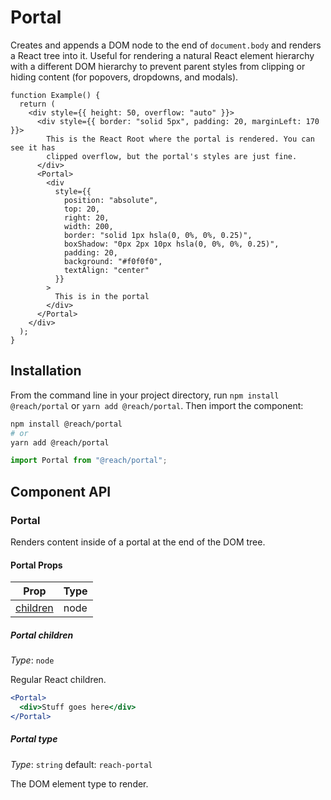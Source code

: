 
<SEO
  title="Portal"
  description="Create and append a DOM node to the end of an HTML document and render a React tree into it"
/>

# Portal

Creates and appends a DOM node to the end of `document.body` and renders a React tree into it. Useful for rendering a natural React element hierarchy with a different DOM hierarchy to prevent parent styles from clipping or hiding content (for popovers, dropdowns, and modals).

```jsx-live
function Example() {
  return (
    <div style={{ height: 50, overflow: "auto" }}>
      <div style={{ border: "solid 5px", padding: 20, marginLeft: 170 }}>
        This is the React Root where the portal is rendered. You can see it has
        clipped overflow, but the portal's styles are just fine.
      </div>
      <Portal>
        <div
          style={{
            position: "absolute",
            top: 20,
            right: 20,
            width: 200,
            border: "solid 1px hsla(0, 0%, 0%, 0.25)",
            boxShadow: "0px 2px 10px hsla(0, 0%, 0%, 0.25)",
            padding: 20,
            background: "#f0f0f0",
            textAlign: "center"
          }}
        >
          This is in the portal
        </div>
      </Portal>
    </div>
  );
}
```

## Installation

From the command line in your project directory, run `npm install @reach/portal` or `yarn add @reach/portal`. Then import the component:

```bash
npm install @reach/portal
# or
yarn add @reach/portal
```

```js
import Portal from "@reach/portal";
```

## Component API

### Portal

Renders content inside of a portal at the end of the DOM tree.

#### Portal Props

| Prop                  | Type |
| --------------------- | ---- |
| [children](#children) | node |

##### Portal children

_Type_: `node`

Regular React children.

```jsx
<Portal>
  <div>Stuff goes here</div>
</Portal>
```

##### Portal type

_Type_: `string` default: `reach-portal`

The DOM element type to render.
